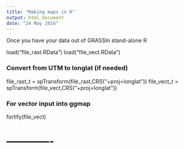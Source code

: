 ```yaml
---
title: "Making maps in R"
output: html_document
date: "24 May 2016"
---
```


Once you have your data out of GRASSIn stand-alone R

load("file_rast.RData")
load("file_vect.RData")

### Convert from UTM to longlat (if needed)
file_rast_t = spTransform(file_rast,CRS("+proj=longlat"))
file_vect_t = spTransform(file_vect,CRS("+proj=longlat"))

### For vector input into ggmap
fortify(file_vect)

# -------------







